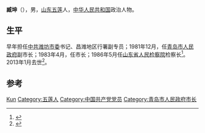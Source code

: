 '''臧坤'''（{{bd|1928年||2013年|1月10日|catIdx=Zang}}），男，[[山东省|山东]][[五莲县|五莲]]人，[[中华人民共和国|中华人民共和国]]政治人物。

== 生平 ==
早年担任[[中共潍坊市委|中共潍坊市委]]书记、昌潍地区行署副专员；1981年12月，任[[青岛市人民政府|青岛市人民政府]]副市长；1983年4月，任市长；1986年5月任[[山东省人民检察院|山东省人民检察院]]检察长<ref>{{cite news|title=臧坤同志逝世|url=http://news.hexun.com/2013-01-16/150206920.html|accessdate=2014-02-06|newspaper=和讯网|archive-date=2019-06-09|archive-url=https://web.archive.org/web/20190609042032/http://news.hexun.com/2013-01-16/150206920.html|dead-url=no}}</ref>。2013年1月去世<ref>{{cite news|title=山东省检察院原检察长臧坤同志逝世|url=http://news.iqilu.com/shandong/yuanchuang/2013/0113/1423193.shtml|accessdate=2014-02-06|newspaper=齐鲁网|archive-date=2019-06-07|archive-url=https://web.archive.org/web/20190607172727/http://news.iqilu.com/shandong/yuanchuang/2013/0113/1423193.shtml|dead-url=no}}</ref>。

== 参考 ==
{{reflist}}

{{中国政治人物小作品}}
{{青岛市市长}}
{{中华人民共和国青岛市正职领导人}}

{{Authority control}}
{{DEFAULTSORT:Zang臧}}
[[Category:臧姓|Kun]]
[[Category:五莲人|Category:五莲人]]
[[Category:中国共产党党员|Category:中国共产党党员]]
[[Category:青岛市人民政府市长|Category:青岛市人民政府市长]]